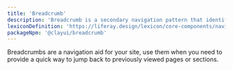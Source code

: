 ```yaml
---
title: 'Breadcrumb'
description: 'Breadcrumb is a secondary navigation pattern that identifies the page position inside a hierarchy.'
lexiconDefinition: 'https://liferay.design/lexicon/core-components/navigation/breadcrumb/'
packageNpm: '@clayui/breadcrumb'
---
```



Breadcrumbs are a navigation aid for your site, use them when you need to provide a quick way to jump back to previously viewed pages or sections.

<Breadcrumb />

